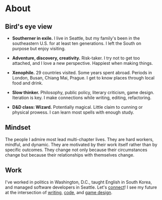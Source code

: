 

# About

## Bird's eye view

- **Southerner in exile.** I live in Seattle, but my family's been in the
  southeastern U.S. for at least ten generations. I left the South on purpose
  but enjoy visiting.

- **Adventure, discovery, creativity.** Risk-taker. I try not to get too
  attached, and I love a new perspective. Happiest when making things.

- **Xenophile.** 29 countries visited. Some years spent abroad. Periods in
  London, Busan, Chiang Mai, Prague. I get to know places through local food and
  drink.

- **Slow thinker.** Philosophy, public policy, literary criticism, game design.
  Iteration is key. I make connections while writing, editing, refactoring.

- **D&D class: Wizard.** Potentially magical. Little claim to cunning or
  physical prowess. I can learn most spells with enough study.

<PersonalPhotos />

## Mindset

The people I admire most lead multi-chapter lives. They are hard workers,
mindful, and dynamic. They are motivated by their work itself rather than by
specific outcomes. They change not only because their circumstances change but
because their relationships with themselves change.

## Work

I've worked in politics in Washington, D.C., taught English in South Korea, and
managed software developers in Seattle. Let's [connect](/contact)! I see my
future at the intersection of [writing](/words), [code](/code), and
[game design](/games).
